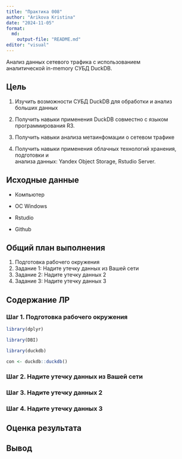 ```yaml
---
title: "Практика 008"
author: "Arikova Kristina"
date: "2024-11-05"
format:
  md:
    output-file: "README.md"
editor: "visual"
---
```


Анализ данных сетевого трафика с использованием\
аналитической in-memory СУБД DuckDB.

## Цель

1.  Изучить возможности СУБД DuckDB для обработки и анализ больших данных

2.  Получить навыки применения DuckDB совместно с языком программирования R3.

3.  Получить навыки анализа метаинфомации о сетевом трафике

4.  Получить навыки применения облачных технологий хранения, подготовки и\
    анализа данных: Yandex Object Storage, Rstudio Server.

## Исходные данные

-   Компьютер

-   ОС Windows

-   Rstudio

-   Github

## Общий план выполнения

1.  Подготовка рабочего окружения
2.  Задание 1: Надите утечку данных из Вашей сети
3.  Задание 2: Надите утечку данных 2
4.  Задание 3: Надите утечку данных 3

## Содержание ЛР

### Шаг 1. Подготовка рабочего окружения

```r
library(dplyr)
```

```r
library(DBI)
```

```r
library(duckdb)
```

```r
con <- duckdb::duckdb()
```

### Шаг 2. Надите утечку данных из Вашей сети

### Шаг 3. Надите утечку данных 2

### Шаг 4. Надите утечку данных 3

## Оценка результата

## Вывод
